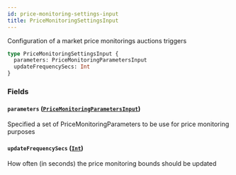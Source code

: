 ```yaml
---
id: price-monitoring-settings-input
title: PriceMonitoringSettingsInput
---
```


Configuration of a market price monitorings auctions triggers

```graphql
type PriceMonitoringSettingsInput {
  parameters: PriceMonitoringParametersInput
  updateFrequencySecs: Int
}
```

### Fields

#### `parameters` ([`PriceMonitoringParametersInput`](/graphql/inputs/price-monitoring-parameters-input))

Specified a set of PriceMonitoringParameters to be use for price monitoring purposes

#### `updateFrequencySecs` ([`Int`](/graphql/scalars/int))

How often (in seconds) the price monitoring bounds should be updated
